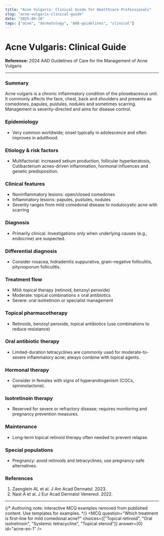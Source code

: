```yaml
---
title: "Acne Vulgaris: Clinical Guide for Healthcare Professionals"
slug: "acne-vulgaris-clinical-guide"
date: "2025-09-20"
tags: ["acne", "dermatology", "AAD-guidelines", "clinical"]
---
```

# Acne Vulgaris: Clinical Guide

**Reference:** 2024 AAD Guidelines of Care for the Management of Acne Vulgaris

---

### Summary

Acne vulgaris is a chronic inflammatory condition of the pilosebaceous unit. It commonly affects the face, chest, back and shoulders and presents as comedones, papules, pustules, nodules and sometimes scarring. Management is severity-directed and aims for disease control.

### Epidemiology

- Very common worldwide; onset typically in adolescence and often improves in adulthood.

### Etiology & risk factors

- Multifactorial: increased sebum production, follicular hyperkeratosis, Cutibacterium acnes-driven inflammation, hormonal influences and genetic predisposition.

### Clinical features

- Noninflammatory lesions: open/closed comedones
- Inflammatory lesions: papules, pustules, nodules
- Severity ranges from mild comedonal disease to nodulocystic acne with scarring

### Diagnosis

- Primarily clinical. Investigations only when underlying causes (e.g., endocrine) are suspected.

### Differential diagnosis

- Consider rosacea, hidradenitis suppurativa, gram-negative folliculitis, pityrosporum folliculitis.

### Treatment flow

- Mild: topical therapy (retinoid, benzoyl peroxide)
- Moderate: topical combinations ± oral antibiotics
- Severe: oral isotretinoin or specialist management

### Topical pharmacotherapy

- Retinoids, benzoyl peroxide, topical antibiotics (use combinations to reduce resistance)

### Oral antibiotic therapy

- Limited-duration tetracyclines are commonly used for moderate-to-severe inflammatory acne; always combine with topical agents.

### Hormonal therapy

- Consider in females with signs of hyperandrogenism (COCs, spironolactone).

### Isotretinoin therapy

- Reserved for severe or refractory disease; requires monitoring and pregnancy prevention measures.

### Maintenance

- Long-term topical retinoid therapy often needed to prevent relapse.

### Special populations

- Pregnancy: avoid retinoids and tetracyclines; use pregnancy-safe alternatives.

### References

1. Zaenglein AL et al. J Am Acad Dermatol. 2023.
2. Nast A et al. J Eur Acad Dermatol Venereol. 2022.

---

{/* Authoring note: interactive MCQ examples removed from published content. Use templates for examples. */}
<MCQ
	question="Which treatment is first-line for mild comedonal acne?"
	choices={["Topical retinoid", "Oral isotretinoin", "Systemic tetracycline", "Topical steroid"]}
	answer={0}
	id="acne-en-1"
/>

